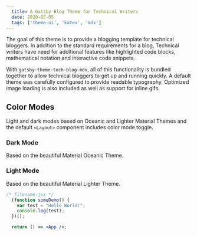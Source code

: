 ```yaml
---
  title: A Gatsby Blog Theme for Technical Writers
  date: 2020-05-05
  tags: ['theme-ui', 'katex', 'mdx']
---
```


The goal of this theme is to provide a blogging template for technical bloggers. In addition to the standard requirements for a blog, Technical writers have need for additional features like highlighted code blocks, mathematical notation and interactive code snippets.

With `gatsby-theme-tech-blog-mdx`, all of this functionality is bundled together to allow technical bloggers to get up and running quickly. A default theme was carefully configured to provide readable typography. Optimized image loading is also included as well as support for inline gifs.

## Color Modes

Light and dark modes based on Oceanic and Lighter Material Themes and the default `<Layout>` component includes color mode toggle.

### Dark Mode

Based on the beautiful Material Oceanic Theme.

### Light Mode

Based on the beautiful Material Lighter Theme.

```jsx
/* filename.jsx */
  (function someDemo() {
    var test = "Hello World!";
    console.log(test);
  })();

  return () => <App />;
```
